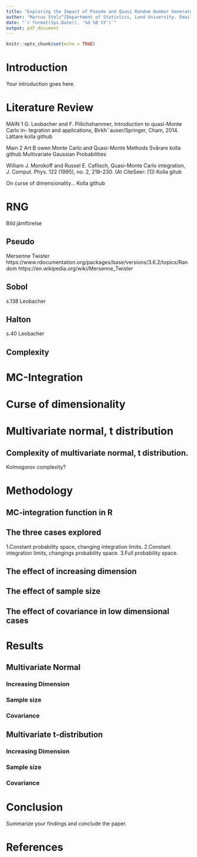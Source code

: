 ```yaml
---
title: "Exploring the Impact of Pseudo and Quasi Random Number Generators on Monte Carlo Integration for Multivariate Normal and t Distributions^[Preliminary draft. Please do not cite or circulate without permission from the author.]"
author: "Marcus Stolz^[Department of Statistics, Lund University. Email: marcus.stolz@stat.lu.se.]&nbsp; & Jonathan Ramani Christopher^[Department of Statistics, Lund University. Email: jonathan.ramani@outlook.com.]" 
date: "`r format(Sys.Date(), '%d %B %Y')`"                               
output: pdf_document                                    
---
```


```r
knitr::opts_chunk$set(echo = TRUE)
```


\begin{center}
\textbf{\large Abstract}
\end{center}

\begin{center}
This is the abstract of your paper.
\end{center}

\newpage 

# Introduction

Your introduction goes here.

\newpage 

# Literature Review

MAIN 1
G. Leobacher and F. Pillichshammer, Introduction to quasi-Monte Carlo in-
tegration and applications, Birkh¨auser/Springer, Cham, 2014. Lättare kolla github

Main 2
Art B owen Monte Carlo and Quasi-Monte Methods Svårare
  kolla github
  Multivariate Gaussian Probabilities

William J. Morokoff and Russel E. Caflisch, Quasi-Monte Carlo integration, J. Comput. Phys. 122 (1995), no. 2, 218–230. (At CiteSeer: [1])
  Kolla gitub

On curse of dimensionality...
  Kolla github
\newpage 

# RNG
  Bild jämförelse

## Pseudo
  Mersenne Twister
  https://www.rdocumentation.org/packages/base/versions/3.6.2/topics/Random
  https://en.wikipedia.org/wiki/Mersenne_Twister
  

## Sobol
  s.138 Leobacher

## Halton
  s.40 Leobacher

## Complexity

\newpage

# MC-Integration

\newpage

# Curse of dimensionality

\newpage 

# Multivariate normal, t distribution

## Complexity of multivariate normal, t distribution.
  Kolmogorov complexity?

\newpage

# Methodology

## MC-integration function in R

\newpage

## The three cases explored

1.Constant probability space, changing integration limits.
2.Constant integration limits, changings probability space.
3.Full probability space.

\newpage 

## The effect of increasing dimension

\newpage 

## The effect of sample size

\newpage 

## The effect of covariance in low dimensional cases





\newpage 

# Results

## Multivariate Normal

### Increasing Dimension

### Sample size

### Covariance

\newpage 

## Multivariate t-distribution

### Increasing Dimension

### Sample size

### Covariance

\newpage 

# Conclusion

Summarize your findings and conclude the paper.

\newpage 

# References








